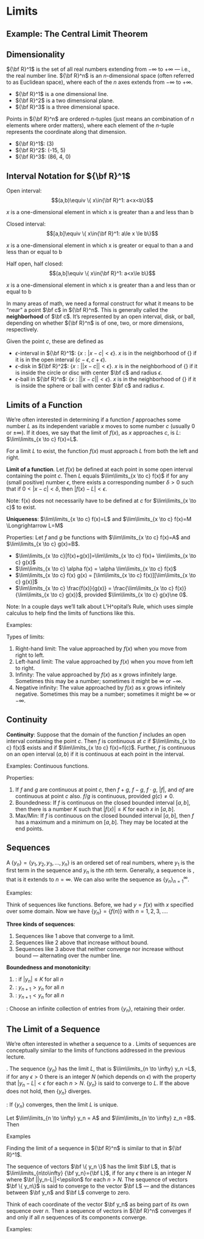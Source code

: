 # Limits {#limits}

## Example: The Central Limit Theorem {-}

## Dimensionality

${\bf R}^1$ is the set of all real numbers extending from $-\infty$ to $+\infty$ --- i.e., the real number line. ${\bf R}^n$ is an $n$-dimensional space (often referred to as Euclidean space), where each of the $n$ axes extends from $-\infty$ to $+\infty$.

* ${\bf R}^1$ is a one dimensional line.
* ${\bf R}^2$ is a two dimensional plane.
* ${\bf R}^3$ is a three dimensional space.

Points in ${\bf R}^n$ are ordered $n$-tuples (just means an combination of $n$ elements where order matters), where each element of the $n$-tuple represents the coordinate along that dimension.

* ${\bf R}^1$: (3)
* ${\bf R}^2$: (-15, 5)
* ${\bf R}^3$: (86, 4, 0)


## Interval Notation for ${\bf R}^1$

Open interval: $$(a,b)\equiv \{ x\in{\bf R}^1: a<x<b\}$$

$x$ is a one-dimensional element in which x is greater than a and less than b

Closed interval: $$[a,b]\equiv \{ x\in{\bf R}^1: a\le x \le b\}$$

$x$ is a one-dimensional element in which x is greater or equal to than a and less than  or equal to b

Half open, half closed: $$(a,b]\equiv \{ x\in{\bf R}^1: a<x\le b\}$$

$x$ is a one-dimensional element in which x is greater than a and less than or equal to b


In many areas of math, we need a formal construct for what it means to be "near" a point $\bf c$ in ${\bf R}^n$.  This is generally called the __neighborhood__ of $\bf c$. It's represented by an open interval, disk, or ball, depending on whether ${\bf R}^n$ is of one, two, or more dimensions, respectively.

Given the point $c$, these are defined as

* $\epsilon$-interval in ${\bf R}^1$: $\{x : |x-c|<\epsilon \}$. $x$ is in the neighborhood of {\bf c} if it is in the open interval $(c-\epsilon,c+\epsilon)$.
* $\epsilon$-disk in ${\bf R}^2$: $\{x : || x-c ||<\epsilon\}$. $x$ is in the neighborhood of {\bf c} if it is inside the circle or disc with center $\bf c$ and radius $\epsilon$.
* $\epsilon$-ball in ${\bf R}^n$: $\{x : || x-c ||<\epsilon\}$. $x$ is in the neighborhood of {\bf c} if it is inside the sphere or ball with center $\bf c$ and radius $\epsilon$.


## Limits of a Function {#limitsfun}

We're often interested in determining if a function $f$ approaches some number $L$ as its independent variable $x$ moves to some number $c$ (usually 0 or $\pm\infty$).  If it does, we say that the limit of $f(x)$, as $x$ approaches $c$, is $L$: $\lim\limits_{x \to c} f(x)=L$.
	
For a limit $L$ to exist, the function $f(x)$ must approach $L$ from both the left and right.
	
__Limit of a function__.  Let $f(x)$ be defined at each point in some open interval containing the point $c$.  Then $L$ equals $\lim\limits_{x \to c} f(x)$ if for any (small positive) number $\epsilon$, there exists a corresponding number $\delta>0$ such that if $0<|x-c|<\delta$, then $|f(x)-L|<\epsilon$.

Note: f(x) does not necessarily have to be defined at $c$ for $\lim\limits_{x \to c}$ to exist.

__Uniqueness__: $\lim\limits_{x \to c} f(x)=L$ and $\lim\limits_{x \to c} f(x)=M \Longrightarrow L=M$

Properties: Let $f$ and $g$ be functions with $\lim\limits_{x \to c} f(x)=A$ and $\lim\limits_{x \to c} g(x)=B$.


* $\lim\limits_{x \to c}[f(x)+g(x)]=\lim\limits_{x \to c} f(x)+ \lim\limits_{x \to c} g(x)$
* $\lim\limits_{x \to c} \alpha f(x) = \alpha \lim\limits_{x \to c} f(x)$
* $\lim\limits_{x \to c} f(x) g(x) = [\lim\limits_{x \to c} f(x)][\lim\limits_{x \to c} g(x)]$
* $\lim\limits_{x \to c} \frac{f(x)}{g(x)} = \frac{\lim\limits_{x \to c} f(x)}{\lim\limits_{x \to c} g(x)}$, provided $\lim\limits_{x \to c} g(x)\ne 0$.

Note: In a couple days we'll talk about L'H\^opital's Rule, which uses simple calculus to help find the limits of functions like this.

Examples:

\begin{align*}
& \lim_{x \to c} k = \\
& \lim_{x \to c} x = \\
& \lim_{x\to 2} (2x-3) =\\
& \lim_{x \to c} x^n = 
\end{align*}

\begin{comment}
%= 2\lim\limits_{x\to 2} x- 3\lim\limits_{x\to 2} 1 = 2\times 2 - 3\times 1 = 1 
%[\lim\limits_{x \to c} x]\cdots[\lim\limits_{x \to c} x] = c\cdots c =c^n 
\end{comment}


\begin{comment}
		\item \parbox[t]{3.75in}{$\lim\limits_{x\to 0} |x| =$} \parbox[t]{1in}{\,{\includegraphics[width=1in, angle = 270]{abs.eps}}} % = 0
		\item \parbox[t]{3.75in}{$\lim\limits_{x\to 0} \left(1+\frac{1}{x^2}\right)=$} \parbox[t]{1in}{\,  {\includegraphics[width=1in, angle = 270]{1p1ovrx2.eps}}} %\infty
\end{comment}
		


Types of limits:

1. Right-hand limit: The value approached by $f(x)$ when you move from right to left.
\begin{comment}
		\parbox[t]{2in}{Example:  $\lim\limits_{x\to 0^+} \sqrt{x} = 0$}\parbox[t]{1in}{\,  {\includegraphics[width=1in, angle = 270]{sqrt.eps}}}
		\end{comment}
2. Left-hand limit: The value approached by $f(x)$ when you move from left to right.
3. Infinity: The value approached by $f(x)$ as x grows infinitely large. Sometimes this may be a number; sometimes it might be $\infty$ or $-\infty$.
4. Negative infinity: The value approached by $f(x)$ as x grows infinitely negative. Sometimes this may be a number; sometimes it might be $\infty$ or $-\infty$.

\begin{comment}
\parbox[t]{2in}{Example:  $\lim\limits_{x\to \infty} 1/x = \lim\limits_{x\to -\infty} 1/x= 0$}\parbox[t]{1in}{\,  {\includegraphics[width=1in, angle = 270]{1ovrx.eps}}}\\ 
\end{comment}


## Continuity

__Continuity__: Suppose that the domain of the function $f$ includes an open interval containing the point $c$.  Then $f$ is continuous at $c$ if $\lim\limits_{x \to c} f(x)$ exists and if $\lim\limits_{x \to c} f(x)=f(c)$. Further, $f$ is continuous on an open interval $(a,b)$ if it is continuous at each point in the interval.


Examples: Continuous functions.

\begin{comment}
	\parbox[t]{1.5in}{\hfill$f(x)=\sqrt{x}\quad$}\parbox[t]{1in}{\,  {\includegraphics[width=1in, angle = 270]{sqrt.eps}}}
	\parbox[t]{1.5in}{\hfill$f(x)=e^x\quad$}\parbox[t]{1in}{\,  {\includegraphics[width=1in, angle = 270]{exp.eps}}}
	\item[] Examples: Discontinuous functions.\\
	\parbox[t]{1.5in}{\hfill$f(x)=\mbox{floor}(x)\quad$}\parbox[t]{1in}{\,  {\includegraphics[width=1in, angle = 270]{floor.eps}}}
	\parbox[t]{1.5in}{\hfill$f(x)=1+\frac{1}{x^2}\quad$}\parbox[t]{1in}{\,  {\includegraphics[width=1in, angle = 270]{1p1ovrx2.eps}}}
\end{comment}

Properties:

1. If $f$ and $g$ are continuous at point $c$, then $f+g$, $f-g$, $f \cdot g$, $|f|$, and $\alpha f$ are continuous at point $c$ also. $f/g$ is continuous, provided $g(c)\ne 0$.
2. Boundedness: If $f$ is continuous on the closed bounded interval $[a,b]$, then there is a number $K$ such that $|f(x)|\le K$ for each $x$ in $[a,b]$.
3. Max/Min: If $f$ is continuous on the closed bounded interval $[a,b]$, then $f$ has a maximum and a minimum on $[a,b]$. They may be located at the end points.


## Sequences

A \textbf{sequence} $\{y_n\}=\{y_1, y_2, y_3, \ldots, y_n\}$ is an ordered set of real numbers, where $y_1$ is the first term in the sequence and $y_n$ is the $n$th term. Generally, a sequence is \textbf{infinite}, that is it extends to $n=\infty$. We can also write the sequence as $\{y_n\}^\infty_{n=1}$.
	

Examples:
\begin{comment}
	\begin{enumerate}
		\item \parbox[t]{3in}{$\{y_n\}=\left\{ 2-\frac{1}{n^2} \right\} = $}\parbox[t]{1in}{\, {\includegraphics[width=1.5in]{limit.eps}}}
		\item \parbox[t]{3in}{$\{y_n\}=\left\{ \frac{n^2+1}{n} \right\} = $}\parbox[t]{1in}{\,  {\includegraphics[width=1.5in]{unbound.eps}}}
		\item \parbox[t]{3in}{$\{y_n\}=\left\{ (-1)^n \left(1-\frac{1}{n}\right) \right\} = $}\parbox[t]{1in}{\,  {\includegraphics[width=1.5in]{altrnate.eps}}}
	\end{enumerate}
\end{comment}


Think of sequences like functions.  Before, we had $y=f(x)$ with $x$ specified over some domain.  Now we have $\{y_n\}=\{f(n)\}$ with $n=1,2,3,\ldots$.

__Three kinds of sequences__:

1. Sequences like 1 above that converge to a limit.
2. Sequences like 2 above that increase without bound.
3. Sequences like 3 above that neither converge nor increase without bound --- alternating over the number line.

__Boundedness and monotonicity:__

1. \textbf{Bounded}: if $|y_n|\le K$ for all $n$
2. \textbf{Monotonically Increasing}: $y_{n+1}>y_n$ for all $n$
3. \textbf{Monotonically Decreasing}: $y_{n+1}<y_n$ for all $n$

\textbf{Subsequence}: Choose an infinite collection of entries from $\{ y_n \}$, retaining their order.



## The Limit of a Sequence

We're often interested in whether a sequence \textbf{converges} to a \textbf{limit}.  Limits of sequences are conceptually similar to the limits of functions addressed in the previous lecture.

\textbf{Limit of a sequence}.  The sequence $\{y_n\}$ has the limit $L$, that is $\lim\limits_{n \to \infty} y_n =L$, if for any $\epsilon>0$ there is an integer $N$ (which depends on $\epsilon$) with the property that $|y_n -L|<\epsilon$ for each $n>N$.  $\{y_n\}$ is said to converge to $L$.  If the above does not hold, then $\{y_n\}$ diverges.

\textbf{Uniqueness}: If $\{y_n\}$ converges, then the limit $L$ is unique.

\underline{Properties:} Let $\lim\limits_{n \to \infty} y_n = A$ and $\lim\limits_{n \to \infty} z_n =B$.  Then

\begin{enumerate}
		\item $\lim\limits_{n \to \infty} [\alpha y_n + \beta z_n]=\alpha A+\beta B$
		\item $\lim\limits_{n \to \infty} y_n z_n = A B$
		\item $\lim\limits_{n \to \infty} \frac{y_n}{z_n} = \frac{A}{B}$, provided $B\ne 0$
\end{enumerate}


Examples

\begin{enumerate}
		\item $\lim\limits_{n \to \infty} \left\{ 2-\frac{1}{n^2} 
		\right\} = $
		\item $\lim\limits_{n \to \infty} \left\{ \frac{4^n}{n!} \right\} 
		= $
\end{enumerate}

\begin{comment}
	\parbox{1in}{\,  {\includegraphics[width=1.5in]{limit2.eps}}}
\end{comment}
	


Finding the limit of a sequence in ${\bf R}^n$ is similar to that in ${\bf R}^1$.

\textbf{Limit of a sequence of vectors.} The sequence of vectors $\bf \{ y_n \}$ has the limit $\bf L$, that is $\lim\limits_{n\to\infty} {\bf y_n}={\bf L}$, if for any $\epsilon$ there is an integer $N$ where $\bf ||y_n-L||<\epsilon$ for each $n>N$.  The sequence of vectors $\bf \{ y_n\}$ is said to converge to the vector $\bf L$ --- and the distances between $\bf y_n$ and $\bf L$ converge to zero.


Think of each coordinate of the vector $\bf y_n$ as being part of its own sequence over $n$.  Then a sequence of vectors in ${\bf R}^n$ converges if and only if all $n$ sequences of its components converge.

Examples:

\begin{enumerate}
		\item The sequence $\{ y_n \}$ where $y_n=\left( \frac{1}{n}, 2-\frac{1}{n^2} \right)$ converges to $(0,2)$.
		\item The sequence $\{ y_n \}$ where $y_n=\left( \frac{1}{n}, (-1)^n \right)$ does not converge, since $\left\{ (-1)^n \right\}$ does not converge.
\end{enumerate}



